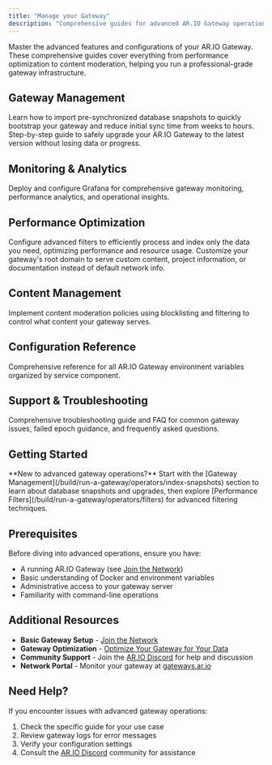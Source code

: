 ```yaml
---
title: "Manage your Gateway"
description: "Comprehensive guides for advanced AR.IO Gateway operations including monitoring, optimization, content moderation, and specialized configurations"
---
```


Master the advanced features and configurations of your AR.IO Gateway. These comprehensive guides cover everything from performance optimization to content moderation, helping you run a professional-grade gateway infrastructure.

## Gateway Management

<Cards>
<Card title="Importing SQLite Database Snapshots" href="/build/run-a-gateway/operators/index-snapshots" icon="📊">
  Learn how to import pre-synchronized database snapshots to quickly bootstrap your gateway and reduce initial sync time from weeks to hours.
</Card>

<Card title="Upgrading a Gateway" href="/build/run-a-gateway/operators/upgrading-a-gateway" icon="🔄">
  Step-by-step guide to safely upgrade your AR.IO Gateway to the latest version without losing data or progress.
</Card>
</Cards>

## Monitoring & Analytics

<Cards>
  <Card
    title="Monitoring with Grafana"
    href="/build/extensions/grafana"
    icon="📈"
  >
    Deploy and configure Grafana for comprehensive gateway monitoring,
    performance analytics, and operational insights.
  </Card>
</Cards>

## Performance Optimization

<Cards>
<Card title="Gateway Filters" href="/build/run-a-gateway/operators/filters" icon="⚡">
  Configure advanced filters to efficiently process and index only the data you need, optimizing performance and resource usage.
</Card>

<Card title="Setting Apex Domain Content" href="/build/run-a-gateway/operators/setting-apex-domain" icon="🌐">
  Customize your gateway's root domain to serve custom content, project information, or documentation instead of default network info.
</Card>
</Cards>

## Content Management

<Cards>
  <Card
    title="Content Moderation"
    href="/build/run-a-gateway/operators/content-moderation"
    icon="🛡️"
  >
    Implement content moderation policies using blocklisting and filtering to
    control what content your gateway serves.
  </Card>
</Cards>

## Configuration Reference

<Cards>
  <Card
    title="Environment Variables Reference"
    href="/build/run-a-gateway/operators/environmental-variables"
    icon="⚙️"
  >
    Comprehensive reference for all AR.IO Gateway environment variables
    organized by service component.
  </Card>
</Cards>

## Support & Troubleshooting

<Cards>
  <Card
    title="Gateway Troubleshooting & FAQ"
    href="/build/run-a-gateway/operators/troubleshooting"
    icon="🔧"
  >
    Comprehensive troubleshooting guide and FAQ for common gateway issues,
    failed epoch guidance, and frequently asked questions.
  </Card>
</Cards>

## Getting Started

<Callout type="info">
  **New to advanced gateway operations?** Start with the [Gateway
  Management](/build/run-a-gateway/operators/index-snapshots) section to learn
  about database snapshots and upgrades, then explore [Performance
  Filters](/build/run-a-gateway/operators/filters) for advanced filtering
  techniques.
</Callout>

## Prerequisites

Before diving into advanced operations, ensure you have:

- A running AR.IO Gateway (see [Join the Network](/build/run-a-gateway/join-the-network))
- Basic understanding of Docker and environment variables
- Administrative access to your gateway server
- Familiarity with command-line operations

## Additional Resources

- **Basic Gateway Setup** - [Join the Network](/build/run-a-gateway/join-the-network)
- **Gateway Optimization** - [Optimize Your Gateway for Your Data](/build/run-a-gateway/optimize-your-gateway-for-your-data)
- **Community Support** - Join the [AR.IO Discord](https://discord.gg/cuCqBb5v) for help and discussion
- **Network Portal** - Monitor your gateway at [gateways.ar.io](https://gateways.ar.io)

## Need Help?

If you encounter issues with advanced gateway operations:

1. Check the specific guide for your use case
2. Review gateway logs for error messages
3. Verify your configuration settings
4. Consult the [AR.IO Discord](https://discord.gg/cuCqBb5v) community for assistance
